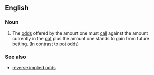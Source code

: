 ==English==

===Noun===
{{en-plural noun|head=[[implied]] [[odds]]}}

# {{context|poker|lang=en}} The [[odds]] offered by the amount one must [[call]] against the amount currently in the [[pot]] plus the amount one stands to gain from future betting. (In contrast to [[pot odds]])

===See also===
* [[reverse implied odds]]